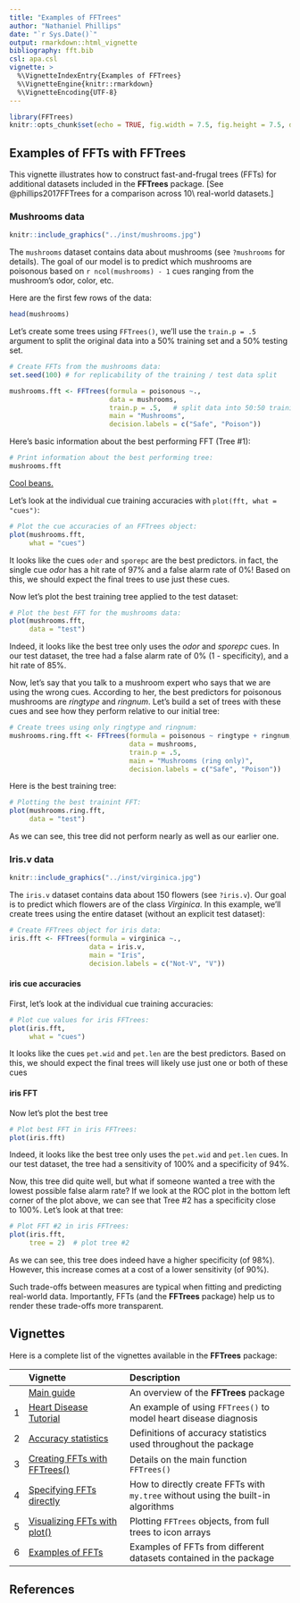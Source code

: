 ```yaml
---
title: "Examples of FFTrees"
author: "Nathaniel Phillips"
date: "`r Sys.Date()`"
output: rmarkdown::html_vignette
bibliography: fft.bib
csl: apa.csl 
vignette: >
  %\VignetteIndexEntry{Examples of FFTrees}
  %\VignetteEngine{knitr::rmarkdown}
  %\VignetteEncoding{UTF-8}
---
```


```r
library(FFTrees)
knitr::opts_chunk$set(echo = TRUE, fig.width = 7.5, fig.height = 7.5, dpi = 100, out.width = "600px", fig.align='center', message = FALSE)
```


## Examples of FFTs with **FFTrees** 

This vignette illustrates how to construct fast-and-frugal trees (FFTs) for additional datasets included in the **FFTrees** package. 
[See @phillips2017FFTrees for a comparison across 10\ real-world datasets.] 


### Mushrooms data

```r
knitr::include_graphics("../inst/mushrooms.jpg")
```

The `mushrooms` dataset contains data about mushrooms (see `?mushrooms` for details). The goal of our model is to predict which mushrooms are poisonous based on `r ncol(mushrooms) - 1` cues ranging from the mushroom's odor, color, etc. 

Here are the first few rows of the data:

```r
head(mushrooms)
```

Let's create some trees using `FFTrees()`, we'll use the `train.p = .5` argument to split the original data into a 50%\ training set and a 50%\ testing set. 

```r
# Create FFTs from the mushrooms data: 
set.seed(100) # for replicability of the training / test data split

mushrooms.fft <- FFTrees(formula = poisonous ~.,
                         data = mushrooms,
                         train.p = .5,   # split data into 50:50 training/test subsets
                         main = "Mushrooms",
                         decision.labels = c("Safe", "Poison"))   
```

Here's basic information about the best performing FFT (Tree\ #1): 

```r
# Print information about the best performing tree:
mushrooms.fft
```


[Cool beans.](https://goo.gl/B7YDuC)

Let's look at the individual cue training accuracies with `plot(fft, what = "cues")`: 

```r
# Plot the cue accuracies of an FFTrees object:
plot(mushrooms.fft,
     what = "cues")
```

It looks like the cues `oder` and `sporepc` are the best predictors. in fact, the single cue *odor* has a hit rate of 97% and a false alarm rate of 0%! Based on this, we should expect the final trees to use just these cues.

Now let's plot the best training tree applied to the test dataset: 

```r
# Plot the best FFT for the mushrooms data: 
plot(mushrooms.fft, 
     data = "test")
```

Indeed, it looks like the best tree only uses the *odor* and *sporepc* cues. In our test dataset, the tree had a false alarm rate of 0% (1 - specificity), and a hit rate of 85%.

Now, let's say that you talk to a mushroom expert who says that we are using the wrong cues. According to her, the best predictors for poisonous mushrooms are _ringtype_ and _ringnum_. Let's build a set of trees with these cues and see how they perform relative to our initial tree: 

```r
# Create trees using only ringtype and ringnum: 
mushrooms.ring.fft <- FFTrees(formula = poisonous ~ ringtype + ringnum,
                              data = mushrooms,
                              train.p = .5,
                              main = "Mushrooms (ring only)",
                              decision.labels = c("Safe", "Poison"))
```

Here is the best training tree:

```r
# Plotting the best trainint FFT: 
plot(mushrooms.ring.fft, 
     data = "test")
```

As we can see, this tree did not perform nearly as well as our earlier one.


### Iris.v data 

```r
knitr::include_graphics("../inst/virginica.jpg")
```

The `iris.v` dataset contains data about 150\ flowers (see `?iris.v`). 
Our goal is to predict which flowers are of the class _Virginica_. 
In this example, we'll create trees using the entire dataset (without an explicit test dataset): 

```r
# Create FFTrees object for iris data: 
iris.fft <- FFTrees(formula = virginica ~.,
                    data = iris.v,
                    main = "Iris",
                    decision.labels = c("Not-V", "V"))
```


#### iris cue accuracies

First, let's look at the individual cue training accuracies:

```r
# Plot cue values for iris FFTrees: 
plot(iris.fft, 
     what = "cues")
```

It looks like the cues `pet.wid` and `pet.len` are the best predictors. 
Based on this, we should expect the final trees will likely use just one or both of these cues


#### iris FFT

Now let's plot the best tree

```r
# Plot best FFT in iris FFTrees: 
plot(iris.fft)
```

Indeed, it looks like the best tree only uses the `pet.wid` and `pet.len` cues. 
In our test dataset, the tree had a sensitivity of\ 100% and a specificity of\ 94%.

Now, this tree did quite well, but what if someone wanted a tree with the lowest possible false alarm rate? 
If we look at the ROC plot in the bottom left corner of the plot above, we can see that Tree\ #2 has a specificity close to\ 100%. 
Let's look at that tree: 

```r
# Plot FFT #2 in iris FFTrees: 
plot(iris.fft,
     tree = 2)  # plot tree #2
```

As we can see, this tree does indeed have a higher specificity (of\ 98%). 
However, this increase comes at a cost of a lower sensitivity (of\ 90%). 

Such trade-offs between measures are typical when fitting and predicting real-world data. 
Importantly, FFTs (and the **FFTrees** package) help us to render these trade-offs more transparent. 


## Vignettes

<!-- Table of all vignettes: -->

Here is a complete list of the vignettes available in the **FFTrees** package: 

|   | Vignette | Description |
|--:|:------------------------------|:-------------------------------------------------|
|   | [Main guide](guide.html) | An overview of the **FFTrees** package |
| 1 | [Heart Disease Tutorial](FFTrees_heart.html)   | An example of using `FFTrees()` to model heart disease diagnosis |
| 2 | [Accuracy statistics](AccuracyStatistics.html) | Definitions of accuracy statistics used throughout the package |
| 3 | [Creating FFTs with FFTrees()](FFTrees_function.html) | Details on the main function `FFTrees()` |
| 4 | [Specifying FFTs directly](FFTrees_mytree.html)   | How to directly create FFTs with `my.tree` without using the built-in algorithms |
| 5 | [Visualizing FFTs with plot()](FFTrees_plot.html) | Plotting `FFTrees` objects, from full trees to icon arrays |
| 6 | [Examples of FFTs](FFTrees_examples.html) | Examples of FFTs from different datasets contained in the package |


## References 

<!-- eof. -->

